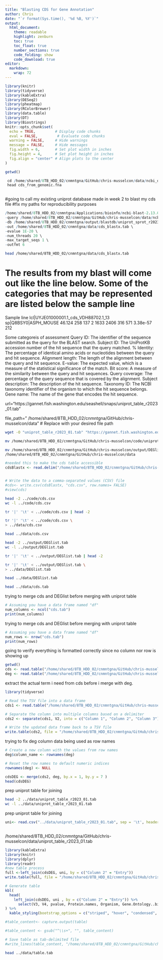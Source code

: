 ```yaml
---
title: "Blasting CDS for Gene Annotation"
author: Chris
date: "`r format(Sys.time(), '%d %B, %Y')`"  
output: 
  html_document:
    theme: readable
    highlight: zenburn
    toc: true
    toc_float: true
    number_sections: true
    code_folding: show
    code_download: true
editor: 
  markdown: 
    wrap: 72
---
```


```r
library(knitr)
library(tidyverse)
library(kableExtra)
library(DESeq2)
library(pheatmap)
library(RColorBrewer)
library(data.table)
library(DT)
library(Biostrings)
knitr::opts_chunk$set(
  echo = TRUE,         # Display code chunks
  eval = FALSE,         # Evaluate code chunks
  warning = FALSE,     # Hide warnings
  message = FALSE,     # Hide messages
  fig.width = 6,       # Set plot width in inches
  fig.height = 4,      # Set plot height in inches
  fig.align = "center" # Align plots to the center
)
```

```r
getwd()
```
```r

 cd /home/shared/8TB_HDD_02/cnmntgna/GitHub/chris-musselcon/data/ncbi_dataset/data/GCA_900618805.1
 head cds_from_genomic.fna
 
```

#going to call my existing uniprot database made in week 2 to blast my cds file
#fix my paths for reproducibility purposes

```r


/home/shared/8TB_HDD_02/cnmntgna/Applications/bioinfo/ncbi-blast-2.13.0+/bin/blastx \
-query /home/shared/8TB_HDD_02/cnmntgna/GitHub/chris-musselcon/data/ncbi_dataset/data/GCA_900618805.1/cds_from_genomic.fna \
-db /home/shared/8TB_HDD_02/cnmntgna/output/blastdb/uniprot_sprot_r2023_01 \
-out /home/shared/8TB_HDD_02/cnmntgna/data/cds_blastx.tab \
-evalue 1E-20 \
-num_threads 20 \
-max_target_seqs 1 \
-outfmt 6
```
```bash

head /home/shared/8TB_HDD_02/cnmntgna/data/cds_blastx.tab

```


# The results from my blast will come out like the line below. Some of the categories that may be represented are listed below the sample line
Sample line
lcl|UYJE01000001.1_cds_VDH88702.1_13    sp|Q8BSY0|ASPH_MOUSE    46.124  258     137     2       1633   2406     316     571     3.38e-57        212

Some categoreis of assessment
Query ID: The identifier of the sequence submitted as the query for the BLAST search.
Subject ID: The UniProtKB accession number of the hit sequence that the query matched.
% Identity: The percentage of identical amino acids or nucleotides between the query and hit sequence.
Alignment length: The length of the alignment between the query and hit sequence.
E-value: The expected value, which is a measure of the statistical significance of the match.
Bit score: A measure of the similarity between the query and hit sequences.
Query coverage: The percentage of the query sequence that is covered by the alignment.
Subject description: The description of the hit sequence.
Taxonomy ID: The NCBI taxonomy identifier of the organism to which the hit sequence belongs.
Gene name: The name of the gene that encodes the hit sequence.

url="https://gannet.fish.washington.edu/seashell/snaps/uniprot_table_r2023_01.tab"  

file_path=" /home/shared/8TB_HDD_02/cnmntgna/GitHub/chris-musselcon/data"    # Replace with your desired file path
```bash

wget -O "uniprot_table_r2023_01.tab" "https://gannet.fish.washington.edu/seashell/snaps/uniprot_table_r2023_01.tab"

```

```bash

mv /home/shared/8TB_HDD_02/cnmntgna/GitHub/chris-musselcon/code/uniprot_table_r2023_01.tab  /home/shared/8TB_HDD_02/cnmntgna/GitHub/chris-musselcon/data

mv /home/shared/8TB_HDD_02/cnmntgna/GitHub/chris-musselcon/output/DEGlist.tab
/home/shared/8TB_HDD_02/cnmntgna/GitHub/chris-musselcon/data

```


```r
#needed this to make the cds table accessible
cdsBlastx <- read.delim("/home/shared/8TB_HDD_02/cnmntgna/GitHub/chris-musselcon/data/cds_blastx.tab", sep = "\t", header= FALSE)


# Write the data to a comma-separated values (CSV) file
#cds<- write.csv(cdsBlastx, "cds.csv", row.names= FALSE)
#view(cds)


```


```bash

head -2 ../code/cds.csv
wc -l ../code/cds.csv

```

```bash
tr '|' '\t' < ../code/cds.csv | head -2
```

```bash
tr '|' '\t' < ../code/cds.csv \
> ../data/cds.csv
```

```bash

head ../data/cds.csv
```

```bash
head -2 ../output/DEGlist.tab
wc -l ../output/DEGlist.tab
```
```bash
tr '|' '\t' < ../output/DEGlist.tab | head -2
```

```bash
tr '|' '\t' < ../output/DEGlist.tab \
> ../data/DEGlist.tab
```

```bash

head ../data/DEGlist.tab

```
```bash

head ../data/cds.tab

```
trying to merge cds and DEGlist before merging with uniprot table
```r
# Assuming you have a data frame named "df"
num_columns <- ncol("cds.tab")
print(num_columns)

```
trying to merge cds and DEGlist before merging with uniprot table
```r
# Assuming you have a data frame named "df"
num_rows <- nrow("cds.tab")
print(num_rows)

```


going to verify everything is formatted correctly since no column nor row is showing up
```r
getwd()
cds <- read.table("/home/shared/8TB_HDD_02/cnmntgna/GitHub/chris-musselcon/data/cds.tab", sep = "\t", header = FALSE)
deg <- read.table("/home/shared/8TB_HDD_02/cnmntgna/GitHub/chris-musselcon/data/DEGlist.tab", sep = "\t", header = TRUE)


```
extract the actual term i need from cds before i merge with deg.
```r
library(tidyverse)

# Read the TSV file into a data frame
cds1 <- read.table("/home/shared/8TB_HDD_02/cnmntgna/GitHub/chris-musselcon/data/cds.tab", sep = "\t", header = FALSE)

# Separate the column into multiple columns based on a delimiter
cds2 <- separate(cds1, V2, into = c("Column 1", "Column 2", "Column 3"), sep = "\t")

# Write the updated data frame back to a TSV file
write.table(cds2, file = "/home/shared/8TB_HDD_02/cnmntgna/GitHub/chris-musselcon/data/newcds.tab", sep = "\t", row.names = FALSE)
```

trying to fix deg column data being used as row names
```r
# Create a new column with the values from row names
deg$column_name <- rownames(deg)

# Reset the row names to default numeric indices
rownames(deg) <- NULL
```


```r

cdsDEG <- merge(cds2, deg, by.x = 1, by.y = 7 )
head(cdsDEG)
```
prep uniprot table for joining
```bash
head -2 ../data/uniprot_table_r2023_01.tab
wc -l ../data/uniprot_table_r2023_01.tab
```

prep uniprot table for joining
```r
uni<- read.csv("../data/uniprot_table_r2023_01.tab", sep = '\t', header = TRUE)
  
```
/home/shared/8TB_HDD_02/cnmntgna/GitHub/chris-musselcon/data/uniprot_table_r2023_01.tab

```r
library(kableExtra)
library(knitr)
library(dplyr)
library(readr)
#new table process
full <-left_join(cdsDEG, uni, by = c("Column 2" = "Entry"))
write.table(full, file = "/home/shared/8TB_HDD_02/cnmntgna/GitHub/chris-musselcon/data/annoblast.tab", sep = "\t", row.names = FALSE)
```

```r
# Generate table
kbl(
  head(
    left_join(cdsDEG, uni , by = c("Column 2" = "Entry")) %>%
      select(V3, V4, pvalue, Protein.names, Organism, Gene.Ontology..biological.process., Gene.Ontology.IDs))
) %>%
  kable_styling(bootstrap_options = c("striped", "hover", "condensed", "responsive"))

#table_content<- capture.output(table)

#table_content <- gsub("^\\s+", "", table_content)

# Save table as tab-delimited file
#write_lines(table_content, "/home/shared/8TB_HDD_02/cnmntgna/GitHub/chris-musselcon/data/table.tab")

```

```bash

head ../data/table.tab

```

